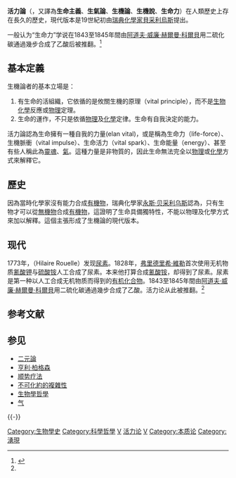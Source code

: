 {{refimprove|time=2018-10-22T16:41:50+00:00}}
{{noteTA
|T=zh-cn:生命力论;zh-tw:活力論;
|1=zh-cn:生命力论;zh-tw:活力論;
}}
'''活力論'''（{{lang-en|Vitalism}}，又譯為'''生命主義'''、'''生氣論'''、'''生機論'''、'''生機說'''、'''生命力'''）在人類歷史上存在長久的歷史，現代版本是19世紀初由[[瑞典|瑞典]][[化學家|化學家]][[貝采利烏斯|貝采利烏斯]]提出。

一般认为“生命力”学说在1843至1845年間由[[阿道夫·威廉·赫爾曼·科爾貝|阿道夫·威廉·赫爾曼·科爾貝]]用二硫化碳通過幾步合成了乙酸后被推翻。<ref name=":0">{{Cite web|url=https://www.nature.com/articles/35048755|title=Acid test finally wiped out vitalism, and yet . . .|accessdate=2000-12-14|author=Sidney Toby|date=|work=www.nature.com|publisher=|archive-date=2000-12-14|archive-url=https://www.nature.com/articles/35048755|dead-url=no}}</ref>

==基本定義==
生機論者的基本立場是：
#有生命的活組織，它依循的是攸關生機的原理（vital principle），而不是[[生物化學|生物化學]]反應或[[物理|物理]]定理。
#生命的運作，不只是依循[[物理|物理]]及[[化學|化學]]定律。生命有自我決定的能力。
  
活力論認為生命擁有一種自我的力量(elan vital)，或是稱為生命力（life-force）、生機脈衝（vital impulse）、生命活力（vital spark）、生命能量（energy）、甚至有些人稱此為[[靈魂|靈魂]]、[[氣|氣]]。這種力量是非物質的，因此生命無法完全以[[物理|物理]]或[[化學|化學]]方式來解釋它。

==歷史==
因為當時化學家沒有能力合成[[有機物|有機物]]，瑞典化學家[[永斯·贝采利乌斯|永斯·贝采利乌斯]]認為，只有生物才可以從[[無機物|無機物]]合成[[有機物|有機物]]，這證明了生命具備獨特性，不能以物理及化學方式來加以解釋。這個主張形成了生機論的現代版本。

==现代==
1773年，{{link-en|伊萊爾·羅埃爾|Hilaire Rouelle}}（Hilaire Rouelle）发现[[尿素|尿素]]。1828年，[[弗里德里希·維勒|弗里德里希·維勒]]首次使用无机物质[[氰酸钾|氰酸钾]]与[[硫酸铵|硫酸铵]]人工合成了尿素。本来他打算合成[[氰酸铵|氰酸铵]]，却得到了尿素。尿素是第一种以人工合成无机物质而得到的[[有机化合物|有机化合物]]。1843至1845年間由[[阿道夫·威廉·赫爾曼·科爾貝|阿道夫·威廉·赫爾曼·科爾貝]]用二硫化碳通過幾步合成了乙酸。活力论从此被推翻。<ref name=":0" />

==参考文献==
{{Reflist}}

==参见==
* [[二元論|二元論]]
* [[亨利·柏格森|亨利·柏格森]]
* [[顺势疗法|顺势疗法]]
* [[不可化約的複雜性|不可化約的複雜性]]
* [[生物學哲學|生物學哲學]]
* [[气|气]]

{{-}}
{{科學哲學}}
{{化学小作品}}

[[Category:生物學史|Category:生物學史]]
[[Category:科學哲學|Category:科學哲學]]
[[Category:已废弃的科学理论|V]]
[[Category:活力论|]]
[[Category:二元論|V]]
[[Category:本质论|Category:本质论]]
[[Category:湧現|Category:湧現]]